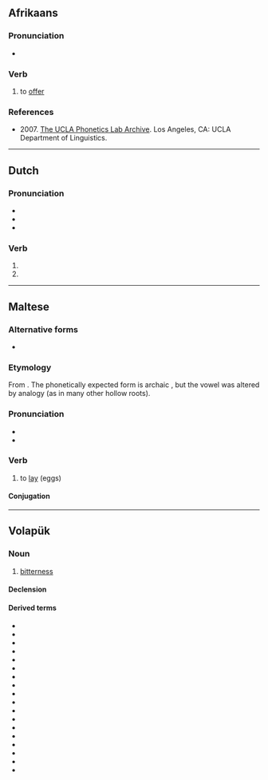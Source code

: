 ==Afrikaans==

===Pronunciation===
* {{IPA|af|[bit]}}

===Verb===
{{af-verb}}

# to [[offer]]

===References===
* 2007. [http://archive.phonetics.ucla.edu/ The UCLA Phonetics Lab Archive]. Los Angeles, CA: UCLA Department of Linguistics.

----

==Dutch==

===Pronunciation===
* {{audio|nl|Nl-bied.ogg|Audio}}
* {{rhymes|nl|it|s=1}}
* {{homophones|nl|beat|biedt|biet}}

===Verb===
{{head|nl|verb form}}

# {{nl-verb form of|p=1|n=sg|t=pres|m=ind|bieden}}
# {{nl-verb form of|m=imp|bieden}}

----

==Maltese==
{{mt-root|b-j-d}}

===Alternative forms===
* {{alter|mt|bad}}

===Etymology===
From {{inh|mt|ar|بَاضَ}}. The phonetically expected form is archaic {{m|mt|bad}}, but the vowel was altered by analogy (as in many other hollow roots).

===Pronunciation===
* {{IPA|mt|/bɪːt/}}
* {{rhymes|mt|ɪːt|s=1}}

===Verb===
{{mt-verb|jbid|mibjud||bidien}}

# to [[lay]] (eggs)
#: {{ux|mt|It-tiġieġa '''biedet''' tliet bajdiet.|t=The chicken '''laid''' three eggs.}}

====Conjugation====
{{mt-conj/I-hollow|b|d|ie|i}}

----

==Volapük==

===Noun===
{{vo-noun}}

# [[bitterness]]

====Declension====
{{vo-decl-noun}}

====Derived terms====
* {{l|vo|biedadrined}}
* {{l|vo|biedavat}}
* {{l|vo|biedäd}}
* {{l|vo|biedäl}}
* {{l|vo|biedälam}}
* {{l|vo|biedälik}}
* {{l|vo|biedälikön}}
* {{l|vo|biedälön}}
* {{l|vo|biedälükön}}
* {{l|vo|biedik}}
* {{l|vo|biedil}}
* {{l|vo|biedilik}}
* {{l|vo|biedin}}
* {{l|vo|biedön}}
* {{l|vo|biedükam}}
* {{l|vo|biedükön}}
* {{l|vo|laktukabiedin}}
* {{l|vo|stomägabiedäd}}